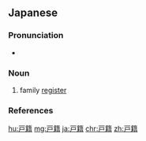 {{also|戶籍|户籍}}

==Japanese==
{{ja-kanjitab|こ|せき|yomi=on}}

===Pronunciation===
* {{ja-pron|こせき|y=o|acc=0|acc_ref=NHK}}

===Noun===
{{ja-noun|こせき|kyu=戶籍}}

# family [[register]]

===References===
<references/>

[[hu:戸籍]]
[[mg:戸籍]]
[[ja:戸籍]]
[[chr:戸籍]]
[[zh:戸籍]]